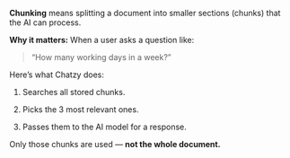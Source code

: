 **Chunking** means splitting a document into smaller sections (chunks) that the AI can process.

**Why it matters:**
When a user asks a question like:

> “How many working days in a week?”

Here’s what Chatzy does:

1. Searches all stored chunks.

2. Picks the 3 most relevant ones.

3. Passes them to the AI model for a response.

Only those chunks are used — **not the whole document.**
